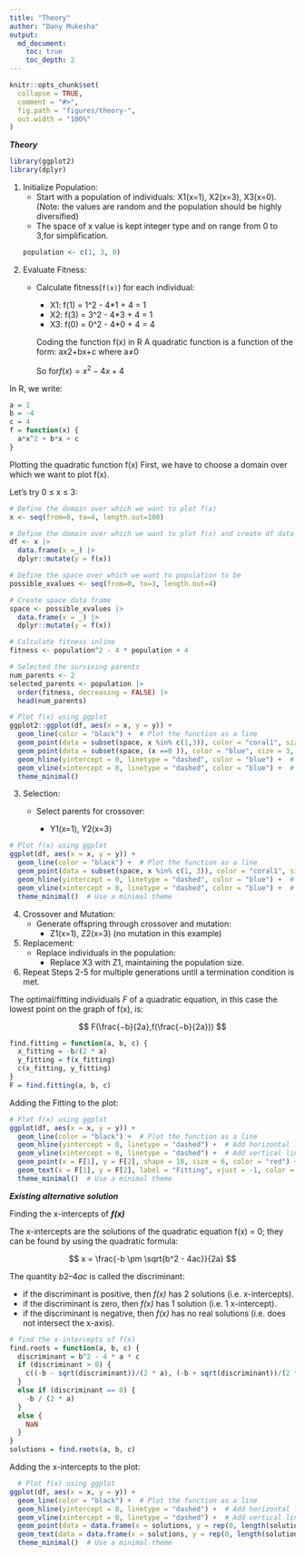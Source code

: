 ---
title: "Theory"
author: "Dany Mukesha"
output: 
  md_document:
    toc: true
    toc_depth: 2
---

```{r, include = FALSE}
knitr::opts_chunk$set(
  collapse = TRUE,
  comment = "#>",
  fig.path = "figures/theory-",
  out.width = "100%"
)
```



***Theory***

```{r setup, results='hide', warning = FALSE, message = FALSE, include = FALSE}
library(ggplot2)
library(dplyr)
```

1.  Initialize Population:
    -   Start with a population of individuals: X1(x=1), X2(x=3), X3(x=0).\
    (Note: the values are random and the population should be highly diversified)
    -   The space of x value is kept integer type and on range from 0 to 3,for simplification.
```{r}
population <- c(1, 3, 0)
```
    
2.  Evaluate Fitness:
    -   Calculate fitness(`f(x)`) for each individual:

        -   X1: f(1) = 1\^2 - 4\*1 + 4 = 1
        -   X2: f(3) = 3\^2 - 4\*3 + 4 = 1
        -   X3: f(0) = 0\^2 - 4\*0 + 4 = 4

        Coding the function f(x) in R A quadratic function is a function of the form: ax2+bx+c where a≠0

        So for$f(x) = x^2 - 4x + 4$

In R, we write:

```{r}
a = 1
b = -4
c = 4
f = function(x) {
  a*x^2 + b*x + c
}
```


Plotting the quadratic function f(x) First, we have to choose a domain over which we want to plot f(x).

Let’s try 0 ≤ x ≤ 3:

```{r initial_poputation, out.width="70%", fig.cap=""}
# Define the domain over which we want to plot f(x)
x <- seq(from=0, to=4, length.out=100)

# Define the domain over which we want to plot f(x) and create df data frame
df <- x |>
  data.frame(x =_) |>
  dplyr::mutate(y = f(x))

# Define the space over which we want to population to be
possible_xvalues <- seq(from=0, to=3, length.out=4)

# Create space data frame
space <- possible_xvalues |>
  data.frame(x = _) |>
  dplyr::mutate(y = f(x))

# Calculate fitness inline
fitness <- population^2 - 4 * population + 4

# Selected the surviving parents
num_parents <- 2
selected_parents <- population |>
  order(fitness, decreasing = FALSE) |>
  head(num_parents)

# Plot f(x) using ggplot
ggplot2::ggplot(df, aes(x = x, y = y)) +
  geom_line(color = "black") +  # Plot the function as a line
  geom_point(data = subset(space, x %in% c(1,3)), color = "coral1", size = 3, shape = 8) +  # Plot points at x=1 and x=3
  geom_point(data = subset(space, (x ==0 )), color = "blue", size = 3, shape = 8) +  # Plot a point at x=0
  geom_hline(yintercept = 0, linetype = "dashed", color = "blue") +  # Add horizontal line at y=0
  geom_vline(xintercept = 0, linetype = "dashed", color = "blue") +  # Add vertical line at x=0
  theme_minimal()
```

3.  Selection:
    -   Select parents for crossover:

        -   Y1(x=1), Y2(x=3)

```{r selection, out.width="70%", fig.cap=""}
# Plot f(x) using ggplot
ggplot(df, aes(x = x, y = y)) +
  geom_line(color = "black") +  # Plot the function as a line
  geom_point(data = subset(space, x %in% c(1, 3)), color = "coral1", size = 6, shape = 8) +  # Plot points at x=1 and x=3
  geom_hline(yintercept = 0, linetype = "dashed", color = "blue") +  # Add horizontal line at y=0
  geom_vline(xintercept = 0, linetype = "dashed", color = "blue") +  # Add vertical line at x=0
  theme_minimal()  # Use a minimal theme
```

4.  Crossover and Mutation:
    -   Generate offspring through crossover and mutation:
        -   Z1(x=1), Z2(x=3) (no mutation in this example)
5.  Replacement:
    -   Replace individuals in the population:
        -   Replace X3 with Z1, maintaining the population size.
6.  Repeat Steps 2-5 for multiple generations until a termination condition is met.

The optimal/fitting individuals *F* of a quadratic equation, in this case the lowest point on the graph of f(x), is: 

$$
F(\frac{−b}{2a},f(\frac{−b}{2a}))
$$

```{r fitting, out.width="70%", fig.cap=""}
find.fitting = function(a, b, c) {
  x_fitting = -b/(2 * a)
  y_fitting = f(x_fitting)
  c(x_fitting, y_fitting)
}
F = find.fitting(a, b, c)
```

Adding the Fitting to the plot:

```{r fitting_plot, out.width="70%", fig.cap=""}
# Plot f(x) using ggplot
ggplot(df, aes(x = x, y = y)) +
  geom_line(color = "black") +  # Plot the function as a line
  geom_hline(yintercept = 0, linetype = "dashed") +  # Add horizontal line at y=0
  geom_vline(xintercept = 0, linetype = "dashed") +  # Add vertical line at x=0
  geom_point(x = F[1], y = F[2], shape = 18, size = 6, color = "red") +  # Plot the vertex
  geom_text(x = F[1], y = F[2], label = "Fitting", vjust = -1, color = "red", size = 5) +  # Add label next to the vertex
  theme_minimal()  # Use a minimal theme
```

***Existing alternative solution***



Finding the x-intercepts of ***f(x)***

The x-intercepts are the solutions of the quadratic equation f(x) = 0; they can be found by using the quadratic formula:

$$
x = \frac{-b \pm \sqrt{b^2 - 4ac}}{2a}
$$

The quantity $b2–4ac$ is called the discriminant:

-   if the discriminant is positive, then *f(x)* has 2 solutions (i.e. x-intercepts).
-   if the discriminant is zero, then *f(x)* has 1 solution (i.e. 1 x-intercept).
-   if the discriminant is negative, then *f(x)* has no real solutions (i.e. does not intersect the x-axis).


```{r function_intercepts}
# find the x-intercepts of f(x)
find.roots = function(a, b, c) {
  discriminant = b^2 - 4 * a * c
  if (discriminant > 0) {
    c((-b - sqrt(discriminant))/(2 * a), (-b + sqrt(discriminant))/(2 * a))
  }
  else if (discriminant == 0) {
    -b / (2 * a)
  }
  else {
    NaN
  }
}
solutions = find.roots(a, b, c)
```

Adding the x-intercepts to the plot:
```{r plot_intercepts, out.width="70%", fig.cap=""}
  # Plot f(x) using ggplot
ggplot(df, aes(x = x, y = y)) +
  geom_line(color = "black") +  # Plot the function as a line
  geom_hline(yintercept = 0, linetype = "dashed") +  # Add horizontal line at y=0
  geom_vline(xintercept = 0, linetype = "dashed") +  # Add vertical line at x=0
  geom_point(data = data.frame(x = solutions, y = rep(0, length(solutions))), shape = 18, size = 6, color = "red") +  # Plot x-intercepts
  geom_text(data = data.frame(x = solutions, y = rep(0, length(solutions)), label = "Fitting(x-intercept)"), aes(label = label), vjust = -1, color = "red", size = 5) +  # Add labels next to x-intercepts
  theme_minimal()  # Use a minimal theme
```

